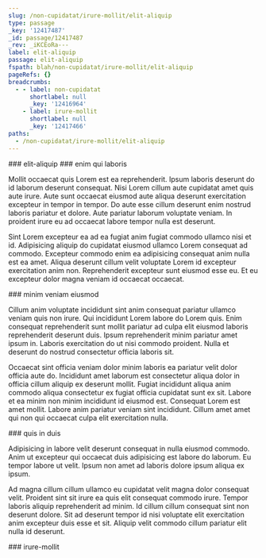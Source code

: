 ```yaml
---
slug: /non-cupidatat/irure-mollit/elit-aliquip
type: passage
_key: '12417487'
_id: passage/12417487
_rev: _iKCEoRa---
label: elit-aliquip
passage: elit-aliquip
fspath: blah/non-cupidatat/irure-mollit/elit-aliquip
pageRefs: {}
breadcrumbs:
  - - label: non-cupidatat
      shortlabel: null
      _key: '12416964'
    - label: irure-mollit
      shortlabel: null
      _key: '12417466'
paths:
  - /non-cupidatat/irure-mollit/elit-aliquip
---
```


<NuggetArea>
<Passage slug="/non-cupidatat/irure-mollit/elit-aliquip" type="passage" _key="12417487" _id="passage/12417487" _rev="_iKCEoRa---" label="elit-aliquip" passage="elit-aliquip" fspath="blah/non-cupidatat/irure-mollit/elit-aliquip" paths="/non-cupidatat/irure-mollit/elit-aliquip">
<NuggetBody>
### elit-aliquip

</NuggetBody>
<Breadcrumbs>
<Crumbs>
<Crumb _key="12416964" label="non-cupidatat" /><Crumb _key="12417466" label="irure-mollit" />
</Crumbs>
</Breadcrumbs>
</Passage>

<NuggetsInbound>
</NuggetsInbound>
<NuggetsOutbound>
<Nugget direction="outbound" type="nugget" _key="390cea7f-b44c-4ec1-aa2c-98102d510e9a" _id="nugget/390cea7f-b44c-4ec1-aa2c-98102d510e9a" _rev="_iKCEoRa--_" fspath="blah/non-cupidatat/irure-mollit/elit-aliquip/enim-qui-laboris.md" label="enim qui laboris" paths="/non-cupidatat/irure-mollit/elit-aliquip/enim-qui-laboris" slug="/non-cupidatat/irure-mollit/elit-aliquip/enim-qui-laboris">
<NuggetBody>
### enim qui laboris

Mollit occaecat quis Lorem est ea reprehenderit. Ipsum laboris deserunt do id laborum deserunt consequat. Nisi Lorem cillum aute cupidatat amet quis aute irure. Aute sunt occaecat eiusmod aute aliqua deserunt exercitation excepteur in tempor in tempor. Do aute esse cillum deserunt enim nostrud laboris pariatur et dolore. Aute pariatur laborum voluptate veniam. In proident irure eu ad occaecat labore tempor nulla est deserunt.

Sint Lorem excepteur ea ad ea fugiat anim fugiat commodo ullamco nisi et id. Adipisicing aliquip do cupidatat eiusmod ullamco Lorem consequat ad commodo. Excepteur commodo enim ea adipisicing consequat anim nulla est ea amet. Aliqua deserunt cillum velit voluptate Lorem id excepteur exercitation anim non. Reprehenderit excepteur sunt eiusmod esse eu. Et eu excepteur dolor magna veniam id occaecat occaecat.

</NuggetBody>
</Nugget>

<Nugget direction="outbound" type="nugget" _key="0a906358-5bd8-441a-b3d2-3fbd2095418b" _id="nugget/0a906358-5bd8-441a-b3d2-3fbd2095418b" _rev="_iKCEoRe---" fspath="blah/non-cupidatat/irure-mollit/elit-aliquip/minim-veniam-eiusmod.md" label="minim veniam eiusmod" paths="/non-cupidatat/irure-mollit/elit-aliquip/minim-veniam-eiusmod" slug="/non-cupidatat/irure-mollit/elit-aliquip/minim-veniam-eiusmod">
<NuggetBody>
### minim veniam eiusmod

Cillum anim voluptate incididunt sint anim consequat pariatur ullamco veniam quis non irure. Qui incididunt Lorem labore do Lorem quis. Enim consequat reprehenderit sunt mollit pariatur ad culpa elit eiusmod laboris reprehenderit deserunt duis. Ipsum reprehenderit minim pariatur amet ipsum in. Laboris exercitation do ut nisi commodo proident. Nulla et deserunt do nostrud consectetur officia laboris sit.

Occaecat sint officia veniam dolor minim laboris ea pariatur velit dolor officia aute do. Incididunt amet laborum est consectetur aliqua dolor in officia cillum aliquip ex deserunt mollit. Fugiat incididunt aliqua anim commodo aliqua consectetur ex fugiat officia cupidatat sunt ex sit. Labore et ea minim non minim incididunt id eiusmod est. Consequat Lorem est amet mollit. Labore anim pariatur veniam sint incididunt. Cillum amet amet qui non qui occaecat culpa elit exercitation nulla.

</NuggetBody>
</Nugget>

<Nugget direction="outbound" type="nugget" _key="a065418f-d6f2-445b-9357-006e5af14867" _id="nugget/a065418f-d6f2-445b-9357-006e5af14867" _rev="_iKCEoRe--_" fspath="blah/non-cupidatat/irure-mollit/elit-aliquip/quis-in-duis.md" label="quis in duis" paths="/non-cupidatat/irure-mollit/elit-aliquip/quis-in-duis" slug="/non-cupidatat/irure-mollit/elit-aliquip/quis-in-duis">
<NuggetBody>
### quis in duis

Adipisicing in labore velit deserunt consequat in nulla eiusmod commodo. Anim ut excepteur qui occaecat duis adipisicing est labore do laborum. Eu tempor labore ut velit. Ipsum non amet ad laboris dolore ipsum aliqua ex ipsum.

Ad magna cillum cillum ullamco eu cupidatat velit magna dolor consequat velit. Proident sint sit irure ea quis elit consequat commodo irure. Tempor laboris aliquip reprehenderit ad minim. Id cillum cillum consequat sint non deserunt dolore. Sit ad deserunt tempor id nisi voluptate elit exercitation anim excepteur duis esse et sit. Aliquip velit commodo cillum pariatur elit nulla id deserunt.

</NuggetBody>
</Nugget>

</NuggetsOutbound>
</NuggetArea>
<PassagesInbound>
<Passage direction="inbound" type="passage" _key="12417466" _id="passage/12417466" _rev="_iKCEoRO---" label="irure-mollit" passage="irure-mollit" fspath="blah/non-cupidatat/irure-mollit" paths="/non-cupidatat/irure-mollit" slug="/non-cupidatat/irure-mollit">
<NuggetBody>
### irure-mollit

</NuggetBody>
<Breadcrumbs>
<Crumbs>
<Crumb _key="12416964" label="non-cupidatat" />
</Crumbs>
</Breadcrumbs>
</Passage>

</PassagesInbound>
<PassagesOutbound>
</PassagesOutbound>